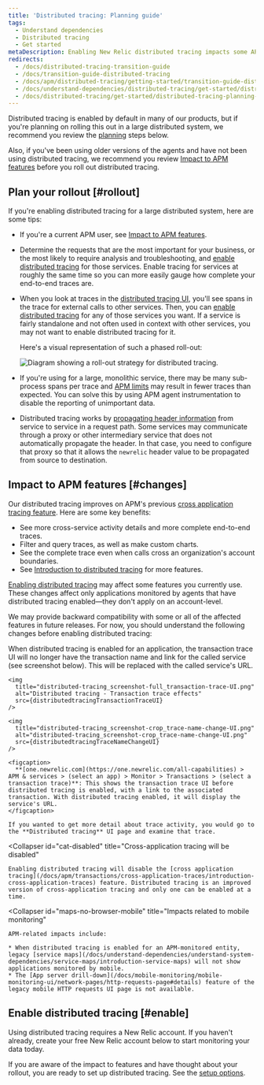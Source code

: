 ```yaml
---
title: 'Distributed tracing: Planning guide'
tags:
  - Understand dependencies
  - Distributed tracing
  - Get started
metaDescription: Enabling New Relic distributed tracing impacts some APM features.
redirects:
  - /docs/distributed-tracing-transition-guide
  - /docs/transition-guide-distributed-tracing
  - /docs/apm/distributed-tracing/getting-started/transition-guide-distributed-tracing
  - /docs/understand-dependencies/distributed-tracing/get-started/distributed-tracing-planning-guide
  - /docs/distributed-tracing/get-started/distributed-tracing-planning-guide
---
```





Distributed tracing is enabled by default in many of our products, but if you're planning on rolling this out in a large distributed system, we recommend you review the [planning](#rollout) steps below.

Also, if you've been using older versions of the <InlinePopover type="apm" /> agents and have not been using distributed tracing, we recommend you review [Impact to APM features](#changes) before you roll out distributed tracing.

## Plan your rollout [#rollout]

If you're enabling distributed tracing for a large distributed system, here are some tips:

* If you're a current APM user, see [Impact to APM features](#changes).
* Determine the requests that are the most important for your business, or the most likely to require analysis and troubleshooting, and [enable distributed tracing](#enable) for those services. Enable tracing for services at roughly the same time so you can more easily gauge how complete your end-to-end traces are.
* When you look at traces in the [distributed tracing UI](/docs/apm/distributed-tracing/ui-data/understand-use-distributed-tracing-data), you'll see spans in the trace for external calls to other services. Then, you can [enable distributed tracing](#enable) for any of those services you want. If a service is fairly standalone and not often used in context with other services, you may not want to enable distributed tracing for it.

  Here's a visual representation of such a phased roll-out:

  <img
    title="Diagram showing a roll-out strategy for distributed tracing."
    alt="Diagram showing a roll-out strategy for distributed tracing."
    src={distributedtracingDistributedTracingRollout}
  />
* If you're using <InlinePopover type="apm" /> for a large, monolithic service, there may be many sub-process spans per trace and [APM limits](/docs/distributed-tracing/ui-data/understand-use-distributed-tracing-ui/#rules-limits) may result in fewer traces than expected. You can solve this by using APM agent instrumentation to disable the reporting of unimportant data.
* Distributed tracing works by [propagating header information](/docs/distributed-tracing/concepts/how-new-relic-distributed-tracing-works/#headers) from service to service in a request path. Some services may communicate through a proxy or other intermediary service that does not automatically propagate the header. In that case, you need to configure that proxy so that it allows the `newrelic` header value to be propagated from source to destination.

## Impact to APM features [#changes]

Our distributed tracing improves on APM's previous [cross application tracing feature](/docs/apm/transactions/cross-application-traces/introduction-cross-application-traces). Here are some key benefits:

* See more cross-service activity details and more complete end-to-end traces.
* Filter and query traces, as well as make custom charts.
* See the complete trace even when calls cross an organization's account boundaries.
* See [Introduction to distributed tracing](/docs/intro-distributed-tracing) for more features.

[Enabling distributed tracing](/docs/understand-dependencies/distributed-tracing/get-started/introduction-distributed-tracing#enable) may affect some <InlinePopover type="apm" /> features you currently use. These changes affect only applications monitored by agents that have distributed tracing enabled—they don't apply on an account-level.

We may provide backward compatibility with some or all of the affected features in future releases. For now, you should understand the following changes before enabling distributed tracing:

<CollapserGroup>
  <Collapser
    id="txn-trace-changes"
    title="Transaction trace UI displays service URLs, not transaction links"
  >
    When distributed tracing is enabled for an application, the transaction trace UI will no longer have the transaction name and link for the called service (see screenshot below). This will be replaced with the called service's URL.

    <img
      title="distributed-tracing_screenshot-full_transaction-trace-UI.png"
      alt="Distributed tracing - Transaction trace effects"
      src={distributedtracingTransactionTraceUI}
    />

    <img
      title="distributed-tracing_screenshot-crop_trace-name-change-UI.png"
      alt="distributed-tracing_screenshot-crop_trace-name-change-UI.png"
      src={distributedtracingTraceNameChangeUI}
    />

    <figcaption>
      **[one.newrelic.com](https://one.newrelic.com/all-capabilities) > APM & services > (select an app) > Monitor > Transactions > (select a transaction trace)**: This shows the transaction trace UI before distributed tracing is enabled, with a link to the associated transaction. With distributed tracing enabled, it will display the service's URL.
    </figcaption>

    If you wanted to get more detail about trace activity, you would go to the **Distributed tracing** UI page and examine that trace.
  </Collapser>

  <Collapser
    id="cat-disabled"
    title="Cross-application tracing will be disabled"
  >
    Enabling distributed tracing will disable the [cross application tracing](/docs/apm/transactions/cross-application-traces/introduction-cross-application-traces) feature. Distributed tracing is an improved version of cross-application tracing and only one can be enabled at a time.
  </Collapser>

  <Collapser
    id="maps-no-browser-mobile"
    title="Impacts related to mobile monitoring"
  >
    APM-related impacts include:

    * When distributed tracing is enabled for an APM-monitored entity, legacy [service maps](/docs/understand-dependencies/understand-system-dependencies/service-maps/introduction-service-maps) will not show applications monitored by mobile.
    * The [App server drill-down](/docs/mobile-monitoring/mobile-monitoring-ui/network-pages/http-requests-page#details) feature of the legacy mobile HTTP requests UI page is not available.
  </Collapser>
</CollapserGroup>

## Enable distributed tracing [#enable]

Using distributed tracing requires a New Relic account. If you haven't already, create your free New Relic account below to start monitoring your data today.

<InlineSignup/>

If you are aware of the impact to <InlinePopover type="apm" /> features and have thought about your rollout, you are ready to set up distributed tracing. See the [setup options](/docs/distributed-tracing/concepts/quick-start).

